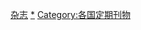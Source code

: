 {{Catnav|頁面分類|地理|国家|按國家分類|各國媒體}}
{{Catnav|頁面分類|各種主題的頁面分類|按國家分類|各國媒體}}

{{依国家来做的分类}}
{{Commons category|Magazines by country}}

[[Category:杂志|]]
[[Category:各國媒體|*]]
[[Category:各国定期刊物|Category:各国定期刊物]]